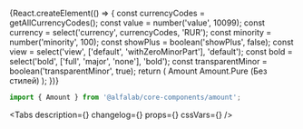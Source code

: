 


<Meta
    title='Компоненты/Amount'
    component={Amount}
/>


<!-- Canvas -->

<Story name='Amount'>
    {React.createElement(() => {
        const currencyCodes = getAllCurrencyCodes();
        const value = number('value', 10099);
        const currency = select('currency', currencyCodes, 'RUR');
        const minority = number('minority', 100);
        const showPlus = boolean('showPlus', false);
        const view = select('view', ['default', 'withZeroMinorPart'], 'default');
        const bold = select('bold', ['full', 'major', 'none'], 'bold');
        const transparentMinor = boolean('transparentMinor', true);
        return (
            <Container>
                <Row>
                    <Col>Amount</Col>
                    <Col>Amount.Pure (Без стилей)</Col>
                </Row>
                <Row>
                    <Col>
                        <Amount
                            value={value}
                            currency={currency}
                            minority={minority}
                            showPlus={showPlus}
                            view={view}
                            bold={bold}
                            transparentMinor={transparentMinor}
                        />
                    </Col>
                    <Col>
                        <Amount.Pure
                            value={value}
                            currency={currency}
                            minority={minority}
                            showPlus={showPlus}
                            view={view}
                        />
                    </Col>
                </Row>
            </Container>
        );
    })}
</Story>


<!-- Docs -->

<ComponentHeader
    name='Amount'
    version={version}
    package='@alfalab/core-components/amount'
    design='https://www.figma.com/file/cdNnkh2QdxuvYLrBm4cubM/Web-%3A%3A-Core-Default-Components?node-id=6362%3A34527'
/>

```jsx
import { Amount } from '@alfalab/core-components/amount';
```

<Tabs
    description={<Description />}
    changelog={<Changelog />}
    props={<Props of={AmountTS} />}
    cssVars={<CssVars css={styles} />}
/>
